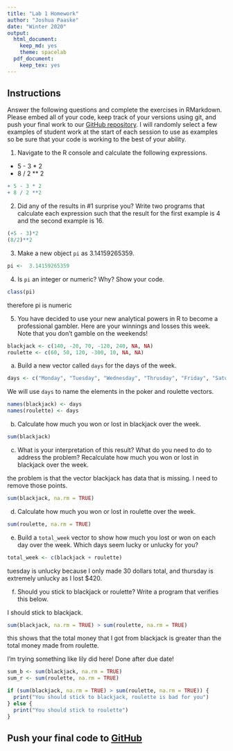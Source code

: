 ```yaml
---
title: "Lab 1 Homework"
author: "Joshua Paaske"
date: "Winter 2020"
output:
  html_document: 
    keep_md: yes
    theme: spacelab
  pdf_document: 
    keep_tex: yes
---
```



## Instructions
Answer the following questions and complete the exercises in RMarkdown. Please embed all of your code, keep track of your versions using git, and push your final work to our [GitHub repository](https://github.com/FRS417-DataScienceBiologists). I will randomly select a few examples of student work at the start of each session to use as examples so be sure that your code is working to the best of your ability.  

1. Navigate to the R console and calculate the following expressions.  
  + 5 - 3 * 2  
  + 8 / 2 ** 2  
  
```r
+ 5 - 3 * 2
+ 8 / 2 **2
```
  
  
2. Did any of the results in #1 surprise you? Write two programs that calculate each expression such that the result for the first example is 4 and the second example is 16.  

```r
(+5 - 3)*2
(8/2)**2
```


3. Make a new object `pi` as 3.14159265359.  

```r
pi <-  3.14159265359
```


4. Is `pi` an integer or numeric? Why? Show your code.  
```r
class(pi)

```
therefore pi is numeric

5. You have decided to use your new analytical powers in R to become a professional gambler. Here are your winnings and losses this week. Note that you don't gamble on the weekends!  
```r
blackjack <- c(140, -20, 70, -120, 240, NA, NA)
roulette <- c(60, 50, 120, -300, 10, NA, NA)
```

a. Build a new vector called `days` for the days of the week. 
```r
days <- c("Monday", "Tuesday", "Wednesday", "Thrusday", "Friday", "Saturday", "Sunday")
```


We will use `days` to name the elements in the poker and roulette vectors.
```r
names(blackjack) <- days
names(roulette) <- days
```

b. Calculate how much you won or lost in blackjack over the week.  
```r
sum(blackjack)
```


c. What is your interpretation of this result? What do you need to do to address the problem? Recalculate how much you won or lost in blackjack over the week.  

the problem is that the vector blackjack has data that is missing. I need to remove those points. 
```r
sum(blackjack, na.rm = TRUE)
```

d. Calculate how much you won or lost in roulette over the week.  
```r
sum(roulette, na.rm = TRUE)
```


e. Build a `total_week` vector to show how much you lost or won on each day over the week. Which days seem lucky or unlucky for you?
```r
total_week <- c(blackjack + roulette)
```
tuesday is unlucky because I only made 30 dollars total, and thursday is extremely unlucky as I lost $420. 

f. Should you stick to blackjack or roulette? Write a program that verifies this below.  

I should stick to blackjack. 

```r
sum(blackjack, na.rm = TRUE) > sum(roulette, na.rm = TRUE)
```
this shows that the total money that I got from blackjack is greater than the total money made from roulette. 

I'm trying something like lily did here! Done after due date!
```r
sum_b <- sum(blackjack, na.rm = TRUE)
sum_r <- sum(roulette, na.rm = TRUE)

if (sum(blackjack, na.rm = TRUE) > sum(roulette, na.rm = TRUE)) {
  print("You should stick to blackjack, roulette is bad for you")
} else {
  print("You should stick to roulette")
}

```

## Push your final code to [GitHub](https://github.com/FRS417-DataScienceBiologists)